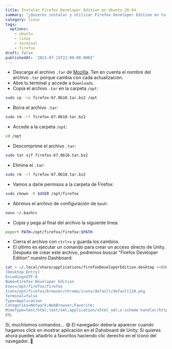 ```yaml
---
title: Instalar Firefox Developer Edition en Ubuntu 20.04
summary: "¿Quieres instalar y utilizar Firefox Developer Edition en tu Ubuntu y no sabes cómo hacerlo?\nSi tu respuesta es sí, entonces este artículo es para ti. Estoy seguro de que has visto algunas documentaciones por ahí pero en esta vamos a añadir Firefox Developer Edition a nuestro lanzador Unity. De nada \U0001F609"
category: linux
tags:
  options:
    - ubuntu
    - linux
    - terminal
    - firefox
draft: false
publishedAt: '2021-07-15T22:00:00.000Z'
---
```


* Descarga el archivo `.tar` de [Mozilla](https://www.mozilla.org/en-US/firefox/developer/ ""). Ten en cuenta el nombre del archivo `.tar` porque cambia con cada actualización.
* Abre tu terminal y accede a `Downloads`.
* Copia el archivo `.tar` en la carpeta `/opt`:

```bash
sudo cp -rp firefox-67.0b10.tar.bz2 /opt
```

* Borra el archivo `.tar`:

```bash
sudo rm -rf firefox-67.0b10.tar.bz2
```

* Accede a la carpeta `/opt`:

```bash
cd /opt
```

* Descomprime el archivo `.tar`:

```bash
sudo tar xjf firefox-67.0b10.tar.bz2
```

* Elimina el `.tar`:

```bash
sudo rm -rf firefox-67.0b10.tar.bz2
```

* Vamos a darle permisos a la carpeta de Firefox:

```bash
sudo chown -R $USER /opt/firefox
```

* Abrimos el archivo de configuración de `bash`:

```bash
nano ~/.bashrc
```

* Copia y pega al final del archivo la siguiente línea:

```bash
export PATH=/opt/firefox/firefox:$PATH
```

* Cierra el archivo con `ctrl+x` y guarda los cambios.
* El último es ejecutar un comando para crear un acceso directo de Unity. Después de crear este archivo, podremos buscar "Firefox Developer Edition" nuestro Dashboard:

```bash
cat > ~/.local/share/applications/firefoxDeveloperEdition.desktop <<EOL
[Desktop Entry]
Encoding=UTF-8
Name=Firefox Developer Edition
Exec=/opt/firefox/firefox
Icon=/opt/firefox/browser/chrome/icons/default/default128.png
Terminal=false
Type=Application
Categories=Network;WebBrowser;Favorite;
MimeType=text/html;text/xml;application/xhtml_xml;x-scheme-handler/http;x-scheme-handler/https;x-scheme-handler/ftp; X-Ayatana-Desktop-Shortcuts=NewWindow;NewIncognitos;
EOL
```

Si, muchísimos comandos... 😪
El navegador debería aparecer cuando hagamos click en mostrar aplicación en el Dahsboard de Unity. Si quieres ahora puedes añadirlo a favoritos haciendo clic derecho en el Icono del navegador. 👏
